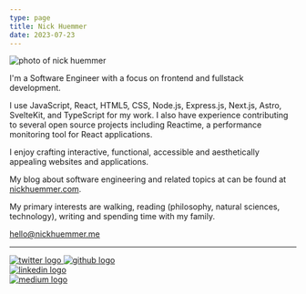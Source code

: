 ```yaml
---
type: page
title: Nick Huemmer
date: 2023-07-23
---
```



<Image
  src="/images/lo--2.jpg"
  alt="photo of nick huemmer"
  width={550}
  height={350}
  priority
  className="next-image"
/>

I'm a Software Engineer with a focus on frontend and fullstack development. 

I use JavaScript, React, HTML5, CSS, Node.js, Express.js, Next.js, Astro, SvelteKit, and TypeScript for my work.  I also have experience
contributing to several open source projects including Reactime, a performance monitoring tool for React applications.

I enjoy crafting interactive, functional, accessible and aesthetically appealing websites and applications.  
 
My blog about software engineering and related topics at can be found at [nickhuemmer.com](www.nickhuemmer.com).

My primary interests are walking, reading (philosophy, natural sciences, technology), writing and spending time with my family. 


[hello@nickhuemmer.me](mailto:hello@nickhuemmer.me)

---
<div>
  <div className='logo-div social'>
    <a href="https://twitter.com/njhuemmer">
      <Image
      src="/logos/twitter250.svg"
      alt="twitter logo"
      width={75}
      height={75}
      priority
      className="next-image logo"
      />
    </a>
    <a href="https://github.com/ElDuke717">
      <Image
      src="/logos/github250.svg"
      alt="github logo"
      width={75}
      height={75}
      priority
      className="next-image logo"
      />
    </a>
    <br />
    <a href="https://www.linkedin.com/in/nickjhuemmer/">
      <Image
      src="/logos/linkedin250.svg"
      alt="linkedin logo"
      width={75}
      height={75}
      priority
      className="next-image logo"
      />
    </a>
  <br />
  <a href="https://medium.com/@njhuemmer">
      <Image
      src="/logos/medium250-2.png"
      alt="medium logo"
      width={75}
      height={75}
      priority
      className="next-image logo"
      />
    </a>
    <br />
  </div>
</div>
